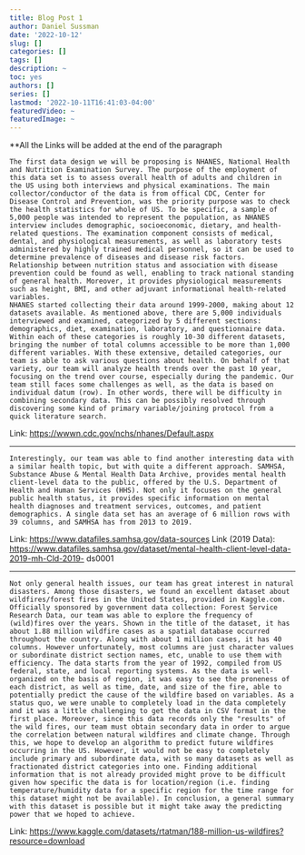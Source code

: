 ```yaml
---
title: Blog Post 1
author: Daniel Sussman
date: '2022-10-12'
slug: []
categories: []
tags: []
description: ~
toc: yes
authors: []
series: []
lastmod: '2022-10-11T16:41:03-04:00'
featuredVideo: ~
featuredImage: ~
---
```


\*\*All the Links will be added at the end of the paragraph

    The first data design we will be proposing is NHANES, National Health and Nutrition Examination Survey. The purpose of the employment of this data set is to assess overall health of adults and children in the US using both interviews and physical examinations. The main collector/conductor of the data is from offical CDC, Center for Disease Control and Prevention, was the priority purpose was to check the health statistics for whole of US. To be specific, a sample of 5,000 people was intended to represent the population, as NHANES interview includes demographic, socioeconomic, dietary, and health-related questions. The examination component consists of medical, dental, and physiological measurements, as well as laboratory tests administered by highly trained medical personnel, so it can be used to determine prevalence of diseases and disease risk factors. Relationship between nutrition status and association with disease prevention could be found as well, enabling to track national standing of general health. Moreover, it provides physiological measurements such as height, BMI, and other adjuvant informational health-related variables.
    NHANES started collecting their data around 1999-2000, making about 12 datasets available. As mentioned above, there are 5,000 individuals interviewed and examined, categorized by 5 different sections: demographics, diet, examination, laboratory, and questionnaire data. Within each of these categories is roughly 10-30 different datasets, bringing the number of total columns accessible to be more than 1,000 different variables. With these extensive, detailed categories, our team is able to ask various questions about health. On behalf of that variety, our team will analyze health trends over the past 10 year, focusing on the trend over course, especially during the pandemic. Our team still faces some challenges as well, as the data is based on individual datum (row). In other words, there will be difficulty in combining secondary data. This can be possibly resolved through discovering some kind of primary variable/joining protocol from a quick literature search.

Link: <https://wwwn.cdc.gov/nchs/nhanes/Default.aspx>

------------------------------------------------------------------------

    Interestingly, our team was able to find another interesting data with a similar health topic, but with quite a different approach. SAMHSA, Substance Abuse & Mental Health Data Archive, provides mental health client-level data to the public, offered by the U.S. Department of Health and Human Services (HHS). Not only it focuses on the general public health status, it provides specific information on mental health diagnoses and treatment services, outcomes, and patient demographics. A single data set has an average of 6 million rows with 39 columns, and SAMHSA has from 2013 to 2019. 

Link: <https://www.datafiles.samhsa.gov/data-sources> Link (2019 Data): <https://www.datafiles.samhsa.gov/dataset/mental-health-client-level-data-2019-mh-Cld-2019-> ds0001

------------------------------------------------------------------------

    Not only general health issues, our team has great interest in natural disasters. Among those disasters, we found an excellent dataset about wildfires/forest fires in the United States, provided in Kaggle.com. Officially sponsored by government data collection: Forest Service Research Data, our team was able to explore the frequency of (wild)fires over the years. Shown in the title of the dataset, it has about 1.88 million wildfire cases as a spatial database occurred throughout the country. Along with about 1 million cases, it has 40 columns. However unfortunately, most columns are just character values or subordinate district section names, etc, unable to use them with efficiency. The data starts from the year of 1992, compiled from US federal, state, and local reporting systems. As the data is well-organized on the basis of region, it was easy to see the proneness of each district, as well as time, date, and size of the fire, able to potentially predict the cause of the wildfire based on variables. As a status quo, we were unable to completely load in the data completely and it was a little challenging to get the data in CSV format in the first place. Moreover, since this data records only the "results" of the wild fires, our team must obtain secondary data in order to argue the correlation between natural wildfires and climate change. Through this, we hope to develop an algorithm to predict future wildfires occurring in the US. However, it would not be easy to completely include primary and subordinate data, with so many datasets as well as fractionated district categories into one. Finding additional information that is not already provided might prove to be difficult given how specific the data is for location/region (i.e. finding temperature/humidity data for a specific region for the time range for this dataset might not be available). In conclusion, a general summary with this dataset is possible but it might take away the predicting power that we hoped to achieve.

Link: <https://www.kaggle.com/datasets/rtatman/188-million-us-wildfires?resource=download>
